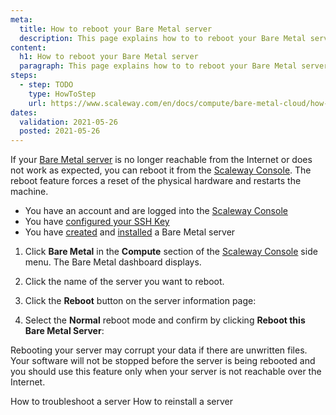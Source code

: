 ```yaml
---
meta:
  title: How to reboot your Bare Metal server
  description: This page explains how to to reboot your Bare Metal server
content:
  h1: How to reboot your Bare Metal server
  paragraph: This page explains how to to reboot your Bare Metal server
steps:
  - step: TODO
    type: HowToStep
    url: https://www.scaleway.com/en/docs/compute/bare-metal-cloud/how-to/reboot-server/
dates:
  validation: 2021-05-26
  posted: 2021-05-26
---
```


If your [Bare Metal server](https://www.scaleway.com/en/bare-metal-servers/) is no longer reachable from the Internet or does not work as expected, you can reboot it from the [Scaleway Console](https://console.scaleway.com). The reboot feature forces a reset of the physical hardware and restarts the machine. 

<Message type="requirement">

- You have an account and are logged into the [Scaleway Console](https://console.scaleway.com)  
- You have [configured your SSH Key](/console/my-project/how-to/create-ssh-key)
- You have [created](/compute/bare-metal-cloud/how-to/create-server) and [installed](/compute/bare-metal-cloud/how-to/install-server) a Bare Metal server

</Message>

1. Click **Bare Metal** in the **Compute** section of the [Scaleway Console](https://console.scaleway.com) side menu. The Bare Metal dashboard displays.

2. Click the name of the server you want to reboot.

3. Click the **Reboot** button on the server information page: 
  <Lightbox src="assets/scaleway-reboot-bare-metal-cloud-server.png" alt="" />

4. Select the **Normal** reboot mode and confirm by clicking **Reboot this Bare Metal Server**:
  <Lightbox src="assets/scaleway-bare-metal-cloud-server-reboot-normal.png" alt="" />

  <Message type="important">

  Rebooting your server may corrupt your data if there are unwritten files. Your software will not be stopped before the server is being rebooted and you should use this feature only when your server is not reachable over the Internet.

  </Message>

<Navigation title="See Also">
  <PreviousButton to="/compute/bare-metal-cloud/how-to/troubleshoot-server/">How to troubleshoot a server</PreviousButton>
  <NextButton to="/compute/bare-metal-cloud/how-to/reinstall-server/">How to reinstall a server</NextButton>
</Navigation>
